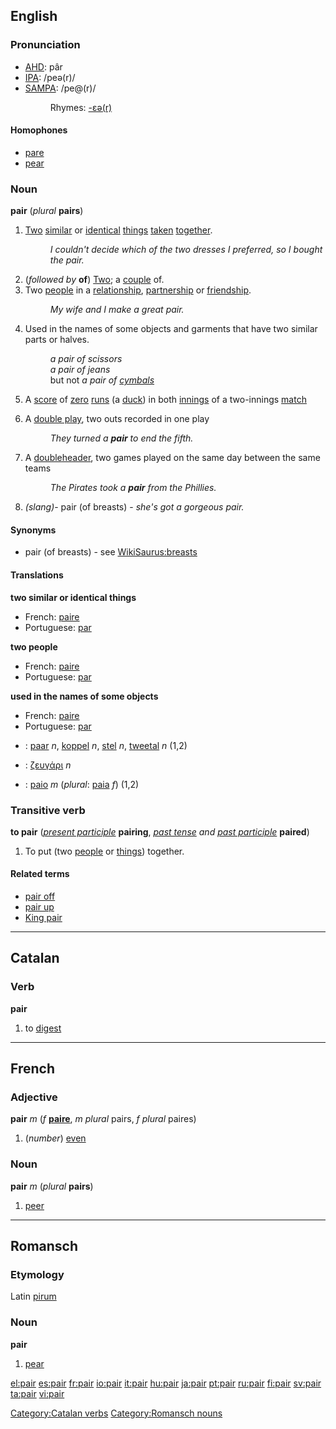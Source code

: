 ==English==
===Pronunciation===
*[[w:AHD|AHD]]: pâr
*[[w:IPA|IPA]]: /peə(r)/
*[[w:SAMPA|SAMPA]]: /pe@(r)/
*:Rhymes: [[Rhymes:English:-ɛə(r)|-ɛə(r)]]

====Homophones====
*[[pare]]
*[[pear]]

=== Noun ===
'''pair''' (''plural'' '''pairs''')

#[[Two]] [[similar]] or [[identical]] [[thing]]s [[taken]] [[together]].
#:''I couldn't decide which of the two dresses I preferred, so I bought the pair.''
#(''followed by'' '''of''') [[Two]]; a [[couple]] of.
#Two [[people]] in a [[relationship]], [[partnership]] or [[friendship]].
#:''My wife and I make a great pair.''
#Used in the names of some objects and garments that have two similar parts or halves.
#:''a pair of scissors''
#:''a pair of jeans''
#: but not ''a pair of [[cymbals]]''
#{{cricket}} A [[score]] of [[zero]] [[run]]s (a [[duck]]) in both [[innings]] of a two-innings [[match]]
#{{baseball}} A [[double play]], two outs recorded in one play
#: ''They turned a '''pair''' to end the fifth.''
#{{baseball}} A [[doubleheader]], two games played on the same day between the same teams
#: ''The Pirates took a '''pair''' from the Phillies.''
#''(slang)''- pair (of breasts) - ''she's got a gorgeous pair.''

====Synonyms====
*pair (of breasts) - see [[WikiSaurus:breasts]]

====Translations====
'''two similar or identical things'''
{{top}}
*French: [[paire]] {{f}}
*Portuguese: [[par]] {{m}}
{{mid}}
{{bottom}}

'''two people'''
{{top}}
*French: [[paire]] {{f}}
*Portuguese: [[par]] {{m}}
{{mid}}
{{bottom}}

'''used in the names of some objects'''
{{top}}
*French: [[paire]] {{f}}
*Portuguese: [[par]] {{m}}
{{mid}}
{{bottom}}

{{checktrans}}
*{{ttbc|Dutch}}: [[paar]] ''n'', [[koppel]] ''n'', [[stel]] ''n'', [[tweetal]] ''n'' (1,2)
*{{ttbc|Greek}}: [[ζευγάρι]] ''n''
*{{ttbc|Italian}}: [[paio]] ''m'' (''plural'': [[paia]] ''f'') (1,2)

===Transitive verb===
'''to pair''' (''[[present participle]]'' '''pairing''', ''[[past tense]] and [[past participle]]'' '''paired''')

# To put (two [[people]] or [[things]]) together.
<!-- this is "pair off": # To find a partner for. -->
<!-- this is "pair off": # To separate a [[group]] into sets of two.-->

====Related terms====
*[[pair off]]
*[[pair up]]
*[[King pair]]

----

==Catalan==
===Verb===
'''pair'''

# to [[digest]]

[[Category:Catalan verbs]]

----

==French==
===Adjective===
'''pair''' ''m'' (''f'' '''[[paire]]''', ''m plural'' pairs, ''f plural'' paires)

#(''number'') [[even]]

===Noun===
'''pair''' ''m'' (''plural'' '''pairs''')

#[[peer]]

----

==Romansch==
===Etymology===
Latin [[pirum]]
===Noun===
'''pair'''

# [[pear]]

[[Category:Romansch nouns]]

[[el:pair]]
[[es:pair]]
[[fr:pair]]
[[io:pair]]
[[it:pair]]
[[hu:pair]]
[[ja:pair]]
[[pt:pair]]
[[ru:pair]]
[[fi:pair]]
[[sv:pair]]
[[ta:pair]]
[[vi:pair]]